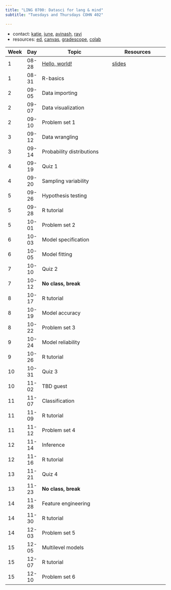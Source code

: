 ```yaml
---
title: "LING 0700: Datasci for lang & mind"
subtitle: "Tuesdays and Thursdays COHN 402"

---
```

 <!-- resources:  -->

- contact: [katie](), [june](), [avinash](), [ravi]()
- resources: [ed](https://edstem.org/us/courses/41903/discussion/), [canvas](https://canvas.upenn.edu/courses/1736107), [gradescope](https://www.gradescope.com/courses/561597), [colab](https://colab.research.google.com/#create=true&language=r)


Week | Day | Topic | Resources |
|- |-|-----|----|
| 1 | 08-28 | [Hello, world!](notes/hello-world.qmd) | [slides](/slides/hello-world.qmd)|  
| 1 | 08-31 | R-basics  | | 
| 2 | 09-05 |  Data importing  | | 
| 2 | 09-07 |   Data visualization |  |
| 2 | 09-10 |   Problem set 1 | |
|  3 |09-12 |   Data wrangling | |
|  3 | 09-14 |  Probability distributions | | 
|  4 | 09-19 |  Quiz 1 | |
| 4 | 09-20 |  Sampling variability  |  | 
|  5 | 09-26 |  Hypothesis testing |  | 
|  5 | 09-28 |  R tutorial | | 
| 5 | 10-01 |  Problem set 2 | | 
| 6 | 10-03 |  Model specification | | 
| 6 | 10-05 |  Model fitting | | 
| 7 | 10-10 |  Quiz 2 | | 
| 7 | 10-12 |  **No class, break** | | 
| 8 | 10-17 |  R tutorial | | 
| 8 | 10-19 |  Model accuracy| | 
| 8 | 10-22 | Problem set 3 | | 
| 9 | 10-24 | Model reliability | | 
| 9 | 10-26 |  R tutorial | | 
| 10 | 10-31 | Quiz 3 | | 
| 10 | 11-02 |  TBD guest | | 
| 11 | 11-07 | Classification | | 
| 11 | 11-09 |  R tutorial  | | 
| 11 | 11-12 |  Problem set 4 | | 
| 12 | 11-14 |  Inference | | 
| 12 | 11-16 |  R tutorial | | 
| 13 | 11-21 |  Quiz 4 | | 
| 13 | 11-23 |  **No class, break** | | 
| 14 | 11-28 | Feature engineering | | 
| 14 | 11-30 | R tutorial | | 
| 14 | 12-03 | Problem set 5 | | 
| 15 | 12-05 | Multilevel models | | 
| 15 | 12-07 | R tutorial| | 
| 15 | 12-10 | Problem set 6 | | 

